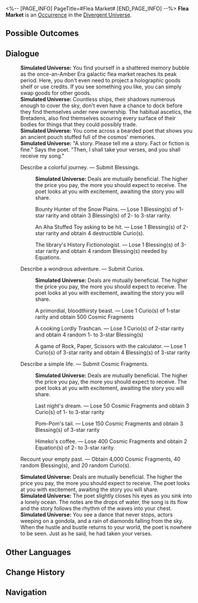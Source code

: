 <%-- [PAGE_INFO]
PageTitle=#Flea Market#
[END_PAGE_INFO] --%>
{{Stub}}
{{Simulated Universe Event Infobox
|id            = 23501
|title         = 
|image         = Occurrence Ceremony.png
|domains_su    = 
|domains_ext   = 
|domains_swarm = 
|domains_gng   = 
|domains_du    = Unknown
|requirements  = 
|prev          = 
|next          = 
|characters    = 
|factions      = 
|order         = 
|order_du      = 
}}
'''Flea Market''' is an [[Divergent Universe/Occurrence|Occurrence]] in the [[Divergent Universe]].

==Possible Outcomes==
{{Possible Outcomes
|choice_1 = A primordial, bloodthirsty beast.
|result_1 = Lose 1 Curio(s) of 1-star rarity and obtain 500 Cosmic Fragments

|choice_2 = A cooking Lordly Trashcan.
|result_2 = Lose 1 Curio(s) of 2-star rarity and obtain 4 random 1- to 3-star Blessing(s)

|choice_3 = A game of Rock, Paper, Scissors with the calculator.
|result_3 = Lose 1 Curio(s) of 3-star rarity and obtain 4 Blessing(s) of 3-star rarity

|choice_4 = Last night's dream.
|result_4 = Lose 50 Cosmic Fragments and obtain 3 Curio(s) of 1- to 3-star rarity

|choice_5 = Pom-Pom's tail.
|result_5 = Lose 150 Cosmic Fragments and obtain 3 Blessing(s) of 3-star rarity

|choice_6 = Himeko's coffee.
|result_6 = Lose 400 Cosmic Fragments and obtain 2 Equation(s) of 2- to 3-star rarity.

|choice_7 = Bounty Hunter of the Snow Plains.
|result_7 = Lose 1 Blessing(s) of 1-star rarity and obtain 3 Blessing(s) of 2- to 3-star rarity.

|choice_8 = An Aha Stuffed Toy asking to be hit.
|result_8 = Lose 1 Blessing(s) of 2-star rarity and obtain 4 destructible Curio(s).

|choice_9 = The library's History Fictionologist.
|result_9 = Lose 1 Blessing(s) of 3-star rarity and obtain 4 random Blessing(s) needed by Equations.

|choice_10 = Describe a colorful journey.
|result_10 = Submit Blessings.

|choice_11 = Describe a wondrous adventure.
|result_11 = Submit Curios.

|choice_12 = Describe a simple life.
|result_12 = Submit Cosmic Fragments.

|choice_13 = Recount your empty past.
|result_13 = Obtain 4,000 Cosmic Fragments, 40 random Blessing(s), and 20 random Curio(s).

}}
<!--
==Gameplay Notes==
* 
-->
==Dialogue==
{{Dialogue Start}}
:'''Simulated Universe:''' You find yourself in a shattered memory bubble as the once-an-Amber Era galactic flea market reaches its peak period. Here, you don't even need to project a holographic goods shelf or use credits. If you see something you like, you can simply swap goods for other goods.
:'''Simulated Universe:''' Countless ships, their shadows numerous enough to cover the sky, don't even have a chance to dock before they find themselves under new ownership. The habitual ascetics, the Bretadens, also find themselves scouring every surface of their bodies for things that they could possibly trade.
:'''Simulated Universe:''' You come across a bearded poet that shows you an ancient pouch stuffed full of the cosmos' memories.
:'''Simulated Universe:''' "A story. Please tell me a story. Fact or fiction is fine." Says the poet. "Then, I shall take your verses, and you shall receive my song."
:{{DIcon|Star}} Describe a colorful journey. &mdash; Submit Blessings.
::'''Simulated Universe:''' Deals are mutually beneficial. The higher the price you pay, the more you should expect to receive. The poet looks at you with excitement, awaiting the story you will share.
::{{DIcon|Star}} Bounty Hunter of the Snow Plains. &mdash; Lose 1 Blessing(s) of 1-star rarity and obtain 3 Blessing(s) of 2- to 3-star rarity.
::{{DIcon|Star}} An Aha Stuffed Toy asking to be hit. &mdash; Lose 1 Blessing(s) of 2-star rarity and obtain 4 destructible Curio(s).
::{{DIcon|Star}} The library's History Fictionologist. &mdash; Lose 1 Blessing(s) of 3-star rarity and obtain 4 random Blessing(s) needed by Equations.
:{{DIcon|Star}} Describe a wondrous adventure. &mdash; Submit Curios.
::'''Simulated Universe:''' Deals are mutually beneficial. The higher the price you pay, the more you should expect to receive. The poet looks at you with excitement, awaiting the story you will share.
::{{DIcon|Star}} A primordial, bloodthirsty beast. &mdash; Lose 1 Curio(s) of 1-star rarity and obtain 500 Cosmic Fragments
::{{DIcon|Star}} A cooking Lordly Trashcan. &mdash; Lose 1 Curio(s) of 2-star rarity and obtain 4 random 1- to 3-star Blessing(s)
::{{DIcon|Star}} A game of Rock, Paper, Scissors with the calculator. &mdash; Lose 1 Curio(s) of 3-star rarity and obtain 4 Blessing(s) of 3-star rarity
:{{DIcon|Star}} Describe a simple life. &mdash; Submit Cosmic Fragments.
::'''Simulated Universe:''' Deals are mutually beneficial. The higher the price you pay, the more you should expect to receive. The poet looks at you with excitement, awaiting the story you will share.
::{{DIcon|Star}} Last night's dream. &mdash; Lose 50 Cosmic Fragments and obtain 3 Curio(s) of 1- to 3-star rarity
::{{DIcon|Star}} Pom-Pom's tail. &mdash; Lose 150 Cosmic Fragments and obtain 3 Blessing(s) of 3-star rarity
::{{DIcon|Star}} Himeko's coffee. &mdash; Lose 400 Cosmic Fragments and obtain 2 Equation(s) of 2- to 3-star rarity.
:{{DIcon|Star}} Recount your empty past. &mdash; Obtain 4,000 Cosmic Fragments, 40 random Blessing(s), and 20 random Curio(s).
:'''Simulated Universe:''' Deals are mutually beneficial. The higher the price you pay, the more you should expect to receive. The poet looks at you with excitement, awaiting the story you will share.
:'''Simulated Universe:''' The poet slightly closes his eyes as you sink into a lonely ocean. The notes are the drops of water, the song is its flow and the story follows the rhythm of the waves into your chest.
:'''Simulated Universe:''' You see a dance that never stops, actors weeping on a gondola, and a rain of diamonds falling from the sky. When the hustle and bustle returns to your world, the poet is nowhere to be seen. Just as he said, he had taken your verses.
{{Dialogue End}}

==Other Languages==
{{Other Languages
|en   = Flea Market
|zhs  = 跳蚤市场
|zht  = 跳蚤市場
|ja   = {{Rubi|蚤|のみ}}の{{Rubi|市|いち}}
|ko   = 벼룩시장
|es   = Mercadillo
|fr   = Marché aux puces
|ru   = Блошиный рынок
|th   = ตลาดของมือสอง
|vi   = Chợ Phiên
|de   = Flohmarkt
|id   = Pasar Loak
|pt   = Mercado de Pulgas
}}

==Change History==
{{Change History|2.5}}

==Navigation==
{{Occurrence Navbox}}